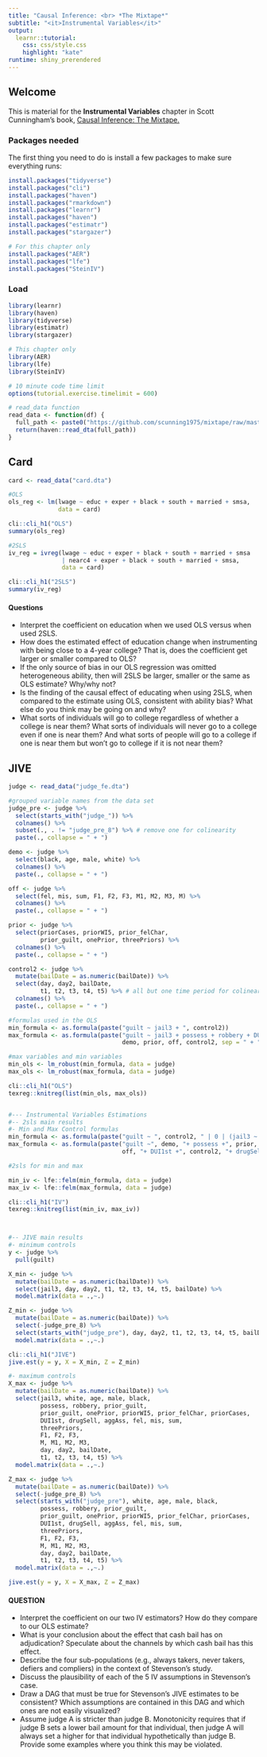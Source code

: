 ```yaml
---
title: "Causal Inference: <br> *The Mixtape*"
subtitle: "<it>Instrumental Variables</it>"
output: 
  learnr::tutorial:
    css: css/style.css
    highlight: "kate"
runtime: shiny_prerendered
---
```


## Welcome

This is material for the **Instrumental Variables** chapter in Scott Cunningham's book, [Causal Inference: The Mixtape.](https://mixtape.scunning.com/)

### Packages needed

The first thing you need to do is install a few packages to make sure everything runs:

```r
install.packages("tidyverse")
install.packages("cli")
install.packages("haven")
install.packages("rmarkdown")
install.packages("learnr")
install.packages("haven")
install.packages("estimatr")
install.packages("stargazer")

# For this chapter only
install.packages("AER")
install.packages("lfe")
install.packages("SteinIV")
```

### Load 

```r
library(learnr)
library(haven)
library(tidyverse)
library(estimatr)
library(stargazer)

# This chapter only
library(AER)
library(lfe)
library(SteinIV)

# 10 minute code time limit
options(tutorial.exercise.timelimit = 600)

# read_data function
read_data <- function(df) {
  full_path <- paste0("https://github.com/scunning1975/mixtape/raw/master/", df)
  return(haven::read_dta(full_path))
}
```

## Card

```r

card <- read_data("card.dta")

#OLS
ols_reg <- lm(lwage ~ educ + exper + black + south + married + smsa, 
              data = card)

cli::cli_h1("OLS")
summary(ols_reg)

#2SLS
iv_reg = ivreg(lwage ~ educ + exper + black + south + married + smsa 
               | nearc4 + exper + black + south + married + smsa, 
               data = card)

cli::cli_h1("2SLS")
summary(iv_reg)


```


#### Questions
- Interpret the coefficient on education when we used OLS versus when used 2SLS. 
- How does the estimated effect of education change when instrumenting with being close to a 4-year college?  That is, does the coefficient get larger or smaller compared to OLS?
- If the only source of bias in our OLS regression was omitted heterogeneous ability, then will 2SLS be larger, smaller or the same as OLS estimate?  Why/why not?   
- Is the finding of the causal effect of educating when using 2SLS, when compared to the estimate using OLS, consistent with ability bias?  What else do you think may be going on and why?
- What sorts of individuals will go to college regardless of whether a college is near them?  What sorts of individuals will never go to a college even if one is near them?  And what sorts of people will go to a college if one is near them but won't go to college if it is not near them?




## JIVE 

```r


judge <- read_data("judge_fe.dta")

#grouped variable names from the data set
judge_pre <- judge %>% 
  select(starts_with("judge_")) %>% 
  colnames() %>% 
  subset(., . != "judge_pre_8") %>% # remove one for colinearity
  paste(., collapse = " + ")

demo <- judge %>% 
  select(black, age, male, white) %>% 
  colnames() %>% 
  paste(., collapse = " + ")

off <- judge %>% 
  select(fel, mis, sum, F1, F2, F3, M1, M2, M3, M) %>% 
  colnames() %>% 
  paste(., collapse = " + ")

prior <- judge %>% 
  select(priorCases, priorWI5, prior_felChar, 
         prior_guilt, onePrior, threePriors) %>% 
  colnames() %>% 
  paste(., collapse = " + ")

control2 <- judge %>%
  mutate(bailDate = as.numeric(bailDate)) %>% 
  select(day, day2, bailDate, 
         t1, t2, t3, t4, t5) %>% # all but one time period for colinearity
  colnames() %>% 
  paste(., collapse = " + ")

#formulas used in the OLS
min_formula <- as.formula(paste("guilt ~ jail3 + ", control2))
max_formula <- as.formula(paste("guilt ~ jail3 + possess + robbery + DUI1st + drugSell + aggAss",
                                demo, prior, off, control2, sep = " + "))

#max variables and min variables
min_ols <- lm_robust(min_formula, data = judge)
max_ols <- lm_robust(max_formula, data = judge)

cli::cli_h1("OLS")
texreg::knitreg(list(min_ols, max_ols))


#--- Instrumental Variables Estimations
#-- 2sls main results
#- Min and Max Control formulas
min_formula <- as.formula(paste("guilt ~ ", control2, " | 0 | (jail3 ~ 0 +", judge_pre, ")"))
max_formula <- as.formula(paste("guilt ~", demo, "+ possess +", prior, "+ robbery +", 
                                off, "+ DUI1st +", control2, "+ drugSell + aggAss | 0 | (jail3 ~ 0 +", judge_pre, ")"))

#2sls for min and max

min_iv <- lfe::felm(min_formula, data = judge)
max_iv <- lfe::felm(max_formula, data = judge)

cli::cli_h1("IV")
texreg::knitreg(list(min_iv, max_iv))



#-- JIVE main results
#- minimum controls
y <- judge %>%
  pull(guilt)

X_min <- judge %>%
  mutate(bailDate = as.numeric(bailDate)) %>%
  select(jail3, day, day2, t1, t2, t3, t4, t5, bailDate) %>%
  model.matrix(data = .,~.)

Z_min <- judge %>%
  mutate(bailDate = as.numeric(bailDate)) %>%
  select(-judge_pre_8) %>%
  select(starts_with("judge_pre"), day, day2, t1, t2, t3, t4, t5, bailDate) %>%
  model.matrix(data = .,~.)

cli::cli_h1("JIVE")
jive.est(y = y, X = X_min, Z = Z_min)

#- maximum controls
X_max <- judge %>%
  mutate(bailDate = as.numeric(bailDate)) %>%
  select(jail3, white, age, male, black,
         possess, robbery, prior_guilt,
         prior_guilt, onePrior, priorWI5, prior_felChar, priorCases,
         DUI1st, drugSell, aggAss, fel, mis, sum,
         threePriors,
         F1, F2, F3,
         M, M1, M2, M3,
         day, day2, bailDate, 
         t1, t2, t3, t4, t5) %>%
  model.matrix(data = .,~.)

Z_max <- judge %>%
  mutate(bailDate = as.numeric(bailDate)) %>%
  select(-judge_pre_8) %>%
  select(starts_with("judge_pre"), white, age, male, black,
         possess, robbery, prior_guilt,
         prior_guilt, onePrior, priorWI5, prior_felChar, priorCases,
         DUI1st, drugSell, aggAss, fel, mis, sum,
         threePriors,
         F1, F2, F3,
         M, M1, M2, M3,
         day, day2, bailDate, 
         t1, t2, t3, t4, t5) %>%
  model.matrix(data = .,~.)

jive.est(y = y, X = X_max, Z = Z_max)

```
#### QUESTION
- Interpret the coefficient on our two IV estimators?  How do they compare to our OLS estimate?
- What is your conclusion about the effect that cash bail has on adjudication?  Speculate about the channels by which cash bail has this effect. 
- Describe the four sub-populations (e.g., always takers, never takers, defiers and compliers) in the context of Stevenson's study.
- Discuss the plausibility of each of the 5 IV assumptions in Stevenson's case.  
- Draw a DAG that must be true for Stevenson's JIVE estimates to be consistent?  Which assumptions are contained in this DAG and which ones are not easily visualized? 
- Assume judge A is stricter than judge B.  Monotonicity requires that if judge B sets a lower bail amount for that individual, then judge A will always set a higher for that individual hypothetically than judge B.  Provide some examples where you think this may be violated.  




